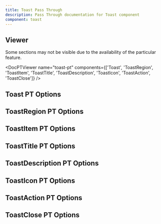 ```yaml
---
title: Toast Pass Through
description: Pass Through documentation for Toast component
component: toast
---
```


## Viewer

Some sections may not be visible due to the availability of the particular feature.

<DocPTViewer name="toast-pt" components={['Toast', 'ToastRegion', 'ToastItem', 'ToastTitle', 'ToastDescription', 'ToastIcon', 'ToastAction', 'ToastClose']} />

## Toast PT Options

<DocTable name="Toast" category="pt" />

## ToastRegion PT Options

<DocTable name="ToastRegion" category="pt" />

## ToastItem PT Options

<DocTable name="ToastItem" category="pt" />

## ToastTitle PT Options

<DocTable name="ToastTitle" category="pt" />

## ToastDescription PT Options

<DocTable name="ToastDescription" category="pt" />

## ToastIcon PT Options

<DocTable name="ToastIcon" category="pt" />

## ToastAction PT Options

<DocTable name="ToastAction" category="pt" />

## ToastClose PT Options

<DocTable name="ToastClose" category="pt" />

